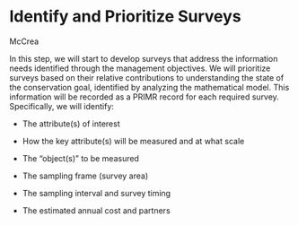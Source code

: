 # Identify and Prioritize Surveys {-#surveys}
McCrea

In this step, we will start to develop surveys that address the information needs identified through the management objectives. We will prioritize surveys based on their relative contributions to understanding the state of the conservation goal, identified by analyzing the mathematical model. This information will be recorded as a PRIMR record for each required survey. Specifically, we will identify: 

- The attribute(s) of interest 

- How the key attribute(s) will be measured and at what scale 
- The “object(s)” to be measured 
- The sampling frame (survey area) 
- The sampling interval and survey timing 
- The estimated annual cost and partners 